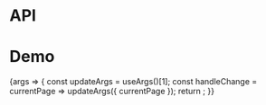 
<Meta title="Packages/Pagination/Pagination" component={Pagination} />

# API

<ArgsTable />

# Demo

<Canvas>
  <Story
    name="Pagination"
    args={{ currentPage: 1, totalPages: 11 }}
    parameters={{
      design: {
        allowFullscreen: true,
        type: 'figma',
        url: 'https://www.figma.com/file/6g87L4FdKZTA3knt3Rsfdx/Garden?node-id=172%3A13037'
      }
    }}
  >
    {args => {
      const updateArgs = useArgs()[1];
      const handleChange = currentPage => updateArgs({ currentPage });
      return <PaginationStory {...args} onChange={handleChange} />;
    }}
  </Story>
</Canvas>
